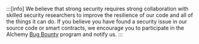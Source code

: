 :::[info]
We believe that strong security requires strong collaboration with skilled security researchers to improve the resilience of our code and all of the things it can do. If you believe you have found a security issue in our source code or smart contracts, we encourage you to participate in the Alchemy [Bug Bounty](https://hackerone.com/alchemyplatform) program and notify us.
:::
